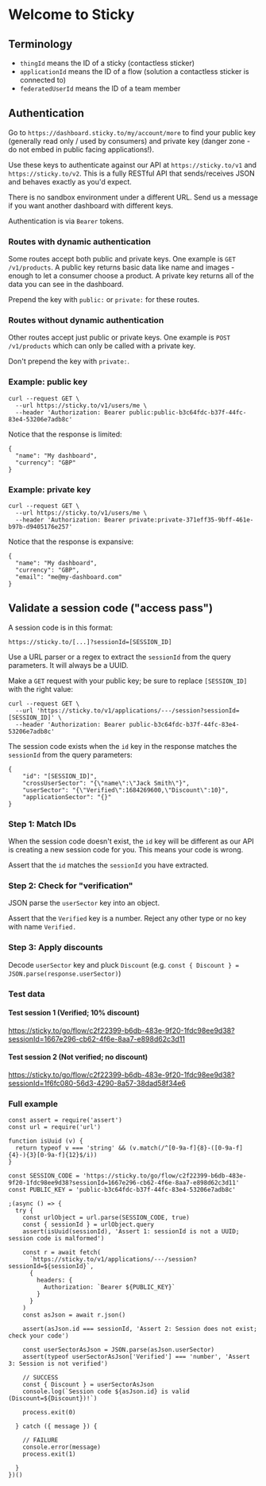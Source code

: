 # Welcome to Sticky

## Terminology

 - `thingId` means the ID of a sticky (contactless sticker)
 - `applicationId` means the ID of a flow (solution a contactless sticker is connected to)
 - `federatedUserId` means the ID of a team member

## Authentication

Go to `https://dashboard.sticky.to/my/account/more` to find your public key (generally read only / used by consumers) and private key (danger zone - do not embed in public facing applications!).

Use these keys to authenticate against our API at `https://sticky.to/v1` and `https://sticky.to/v2`. This is a fully RESTful API that sends/receives JSON and behaves exactly as you'd expect.

There is no sandbox environment under a different URL. Send us a message if you want another dashboard with different keys.

Authentication is via `Bearer` tokens.

### Routes with dynamic authentication

Some routes accept both public and private keys. One example is `GET /v1/products`. A public key returns basic data like name and images - enough to let a consumer choose a product. A private key returns all of the data you can see in the dashboard.

Prepend the key with `public:` or `private:` for these routes.

### Routes without dynamic authentication

Other routes accept just public or private keys. One example is `POST /v1/products` which can only be called with a private key.

Don't prepend the key with `private:`.

### Example: public key

```
curl --request GET \
  --url https://sticky.to/v1/users/me \
  --header 'Authorization: Bearer public:public-b3c64fdc-b37f-44fc-83e4-53206e7adb8c'
```

Notice that the response is limited:

```
{
  "name": "My dashboard",
  "currency": "GBP"
}
```

### Example: private key

```
curl --request GET \
  --url https://sticky.to/v1/users/me \
  --header 'Authorization: Bearer private:private-371eff35-9bff-461e-b97b-d9405176e257'
```

Notice that the response is expansive:

```
{
  "name": "My dashboard",
  "currency": "GBP",
  "email": "me@my-dashboard.com"
}
```

## Validate a session code ("access pass")

A session code is in this format:

`https://sticky.to/[...]?sessionId=[SESSION_ID]`

Use a URL parser or a regex to extract the `sessionId` from the query parameters. It will always be a UUID.

Make a `GET` request with your public key; be sure to replace `[SESSION_ID]` with the right value:

```
curl --request GET \
  --url 'https://sticky.to/v1/applications/---/session?sessionId=[SESSION_ID]' \
  --header 'Authorization: Bearer public-b3c64fdc-b37f-44fc-83e4-53206e7adb8c'
```

The session code exists when the `id` key in the response matches the `sessionId` from the query parameters:

```
{
	"id": "[SESSION_ID]",
	"crossUserSector": "{\"name\":\"Jack Smith\"}",
	"userSector": "{\"Verified\":1684269600,\"Discount\":10}",
	"applicationSector": "{}"
}
```

### Step 1: Match IDs

When the session code doesn't exist, the `id` key will be different as our API is creating a new session code for you. This means your code is wrong.

Assert that the `id` matches the `sessionId` you have extracted.

### Step 2: Check for "verification"

JSON parse the `userSector` key into an object.

Assert that the `Verified` key is a number. Reject any other type or no key with name `Verified.`

### Step 3: Apply discounts

Decode `userSector` key and pluck `Discount` (e.g. `const { Discount } = JSON.parse(response.userSector)`)

### Test data

#### Test session 1 (Verified; 10% discount)
https://sticky.to/go/flow/c2f22399-b6db-483e-9f20-1fdc98ee9d38?sessionId=1667e296-cb62-4f6e-8aa7-e898d62c3d11

#### Test session 2 (Not verified; no discount)
https://sticky.to/go/flow/c2f22399-b6db-483e-9f20-1fdc98ee9d38?sessionId=1f6fc080-56d3-4290-8a57-38dad58f34e6

### Full example

```
const assert = require('assert')
const url = require('url')

function isUuid (v) {
  return typeof v === 'string' && (v.match(/^[0-9a-f]{8}-([0-9a-f]{4}-){3}[0-9a-f]{12}$/i))
}

const SESSION_CODE = 'https://sticky.to/go/flow/c2f22399-b6db-483e-9f20-1fdc98ee9d38?sessionId=1667e296-cb62-4f6e-8aa7-e898d62c3d11'
const PUBLIC_KEY = 'public-b3c64fdc-b37f-44fc-83e4-53206e7adb8c'

;(async () => {
  try {
    const urlObject = url.parse(SESSION_CODE, true)
    const { sessionId } = urlObject.query
    assert(isUuid(sessionId), 'Assert 1: sessionId is not a UUID; session code is malformed')
  
    const r = await fetch(
      `https://sticky.to/v1/applications/---/session?sessionId=${sessionId}`,
      {
        headers: {
          Authorization: `Bearer ${PUBLIC_KEY}`
        }
      }
    )
    const asJson = await r.json()

    assert(asJson.id === sessionId, 'Assert 2: Session does not exist; check your code')
  
    const userSectorAsJson = JSON.parse(asJson.userSector)
    assert(typeof userSectorAsJson['Verified'] === 'number', 'Assert 3: Session is not verified')

    // SUCCESS
    const { Discount } = userSectorAsJson
    console.log(`Session code ${asJson.id} is valid (Discount=${Discount})!`)

    process.exit(0)

  } catch ({ message }) {

    // FAILURE
    console.error(message)
    process.exit(1)

  }
})()

```
